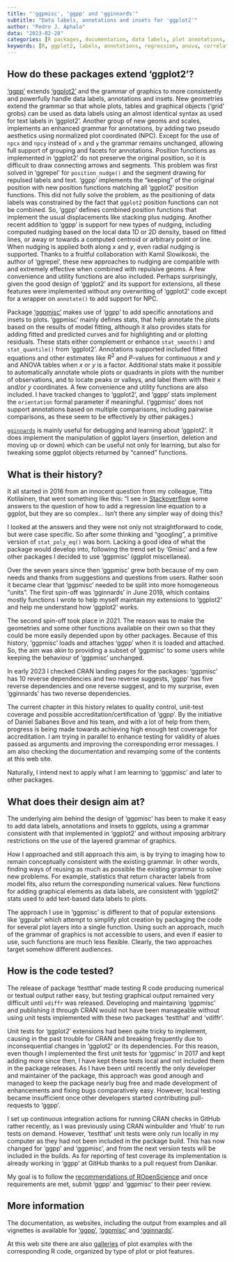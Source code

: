 ```yaml
---
title: "'ggpmisc', 'ggpp' and 'gginnards'"
subtitle: "Data labels, annotations and insets for 'ggplot2'"
author: "Pedro J. Aphalo"
data: "2023-02-28"
categories: [R packages, documentation, data labels, plot annotations, plot insets]
keywords: [R, ggplot2, labels, annotations, regression, anova, correlation, fitted models]
---
```


## How do these packages extend 'ggplot2'? 

['ggpp'](https://docs.r4photobiology.info/ggpp/) extends
['ggplot2'](https://ggplot2.tidyverse.org/) and the grammar of graphics to more
consistently and powerfully handle data labels, annotations and insets. New
geometries extend the grammar so that whole plots, tables and graphical objects
('grid' grobs) can be used as data labels using an almost identical syntax as
used for text labels in 'ggplot2'. Another group of new geoms and scales,
implements an enhanced grammar for annotations, by adding two pseudo aesthetics
using normalized plot coordinated (NPC). Except for the use of `npcx` and `npcy`
instead of `x` and `y` the grammar remains unchanged, allowing full support of
grouping and facets for annotations. Position functions as implemented in
'ggplot2' do not preserve the original position, so it is difficult to draw
connecting arrows and segments. This problem was first solved in 'ggrepel' for
`position_nudge()` and the segment drawing for repulsed labels and text. 'ggpp'
implements the "keeping" of the original position with new position functions
matching all 'ggplot2' position functions. This did not fully solve the problem,
as the positioning of data labels was constrained by the fact that `ggplot2`
position functions can not be combined. So, 'ggpp' defines combined position
functions that implement the usual displacements like stacking plus nudging.
Another recent addition to 'ggpp' is support for new types of nudging, including
computed nudging based on the local data 1D or 2D density, based on fitted
lines, or away or towards a computed centroid or arbitrary point or line. When
nudging is applied both along _x_ and _y_, even radial nudging is supported.
Thanks to a fruitful collaboration with Kamil Slowikoski, the author of
'ggrepel', these new approaches to nudging are compatible with and extremely
effective when combined with repulsive geoms. A few convenience and utility
functions are also included. Perhaps surprisingly, given the good design of
'ggplot2' and its support for extensions, all these features were implemented
without any overwriting of 'ggplot2' code except for a wrapper on `annotate()`
to add support for NPC.

Package ['ggpmisc'](https://docs.r4photobiology.info/ggpmisc/) makes use of
'ggpp' to add specific annotations and insets to plots. 'ggpmisc' mainly defines
stats, that help annotate the plots based on the results of model fitting,
although it also provides stats for adding fitted and predicted curves and for
highlighting and or plotting residuals. These stats either complement or enhance
`stat_smooth()` and `stat_quantile()` from 'ggplot2'. Annotations supported
included fitted equations and other estimates like $R^2$ and _P_-values for
continuous _x_ and _y_ and ANOVA tables when _x_ or _y_ is a factor. Additional
stats make it possible to automatically annotate whole plots or quadrants in
plots with the number of observations, and to locate peaks or valleys, and label
them with their _x_ and/or _y_ coordinates. A few convenience and utility
functions are also included. I have tracked changes to 'ggplot2', and 'ggpp'
stats implement the `orientation` formal parameter if meaningful. ('ggpmisc'
does not support annotations based on multiple comparisons, including pairwise
comparisons, as these seem to be effectively by other pakages.)

[`gginnards`](https://docs.r4photobiology.info/gginnards) is mainly useful for
debugging and learning about 'ggplot2'. It does implement the manipulation of
ggplot layers (insertion, deletion and moving up or down) which can be useful
not only for learning, but also for tweaking some ggplot objects returned by
"canned" functions.

## What is their history?

It all started in 2016 from an innocent question from my colleague, Titta
Kotilainen, that went something like this: "I see in
[Stackoverflow](https://stackoverflow.com/questions/7549694/add-regression-line-equation-and-r2-on-graph/)
some answers to the question of how to add a regression line equation to a
ggplot, but they are so complex... Isn't there any simpler way of doing this?

I looked at the answers and they were not only not straightforward to code, but
were case specific. So after some thinking and "googling", a primitive version
of `stat_poly_eq()` was born. Lacking a good idea of what the package would
develop into, following the trend set by 'Gmisc' and a few other packages I
decided to use 'ggpmisc' (ggplot miscellanea).

Over the seven years since then 'ggpmisc' grew both because of my own needs and
thanks from suggestions and questions from users. Rather soon it became clear
that 'ggpmisc' needed to be split into more homogeneous "units". The first
spin-off was 'gginnards' in June 2018, which contains mostly functions I wrote
to help myself maintain my extensions to 'ggplot2' and help me understand how
'ggplot2' works.

The second spin-off took place in 2021. The reason was to make the geometries
and some other functions available on their own so that they could be more
easily depended upon by other packages. Because of this history, 'ggpmisc' loads
and attaches 'ggpp' when it is loaded and attached. So, the aim was akin to
providing a subset of 'ggpmisc' to some users while keeping the behaviour of
'ggpmisc' unchanged.

In early 2023 I checked CRAN landing pages for the packages: 'ggpmisc' has 10
reverse dependencies and two reverse suggests, 'ggpp' has five reverse
dependencies and one reverse suggest, and to my surprise, even 'gginnards' has
two reverse dependencies.

The current chapter in this history relates to quality control, unit-test
coverage and possible accreditation/certification of 'ggpp'. By the initiative
of Daniel Sabanes Bove and his team, and with a lot of help from them, progress
is being made towards achieving high enough test coverage for accreditation. I
am trying in parallel to enhance testing for validity of alues passed as
arguments and improving the corresponding error messages. I am also checking the
documentation and revamping some of the contents at this web site.

Naturally, I intend next to apply what I am learning to 'ggpmisc' and later
to other packages.

## What does their design aim at?

The underlying aim behind the design of 'ggpmisc' has been to make it easy to
add data labels, annotations and insets to ggplots, using a grammar consistent
with that implemented in 'ggplot2' and without imposing arbitrary restrictions
on the use of the layered grammar of graphics.

How I approached and still approach this aim, is by trying to imaging how to
remain conceptually consistent with the existing grammar. In other words,
finding ways of reusing as much as possible the existing grammar to solve new
problems. For example, statistics that return character labels from model fits,
also return the corresponding numerical values. New functions for adding
graphical elements as data labels, are consistent with 'ggplot2' stats used to
add text-based data labels to plots.

The approach I use in 'ggpmisc' is different to that of popular extensions like
'ggpubr' which attempt to simplify plot creation by packaging the code for
several plot layers into a single function. Using such an approach, much of the
grammar of graphics is not accessible to users, and even if easier to use, such
functions are much less flexible. Clearly, the two approaches target somehow
different audiences.

## How is the code tested?

The release of package 'testthat' made testing R code producing numerical or
textual output rather easy, but testing graphical output remained very difficult
until `vdiffr` was released. Developing and maintaining 'ggpmisc' and publishing
it through CRAN would not have been manageable without using unit tests
implemented with these two packages 'testthat' and 'vdiffr'.

Unit tests for 'ggplot2' extensions had been quite tricky to implement, causing
in the past trouble for CRAN and breaking frequently due to inconsequential
changes in 'ggplot2' or its dependencies. For this reason, even though I
implemented the first unit tests for 'ggpmisc' in 2017 and kept adding more
since then, I have kept these tests local and not included them in the package
releases. As I have been until recently the only developer and maintainer of the
package, this approach was good anough and managed to keep the package nearly
bug free and made development of enhancements and fixing bugs comparatively
easy. However, local testing became insufficient once other developers started
contributing pull-requests to 'ggpp'.

I set up continuous integration actions for running CRAN checks in GitHub rather
recently, as I was previously using CRAN winbuilder and 'rhub' to run tests on
demand. However, 'testthat' unit tests were only run locally in my computer as
they had not been included in the package build. This has now changed for 'ggpp'
and 'ggpmisc', and from the next version tests will be included in the builds.
As for reporting of test coverage its implementation is already working in
'ggpp' at GitHub thanks to a pull request from Danikar.

My goal is to follow the [recommendations of
ROpenScience](https://devguide.ropensci.org/index.html) and once requirements
are met, submit 'ggpp' and 'ggpmisc' to their peer review.

## More information

The documentation, as websites, including the output from examples and all
vignettes is available for ['ggpp'](https://docs.r4photobiology.info/ggpp/),
['ggpmisc'](https://docs.r4photobiology.info/ggpmisc/) and
['gginnards'](https://docs.r4photobiology.info/gginnards/).

At this web site there are also [galleries](../galleries.html) of plot examples
with the corresponding R code, organized by type of plot or plot features.
